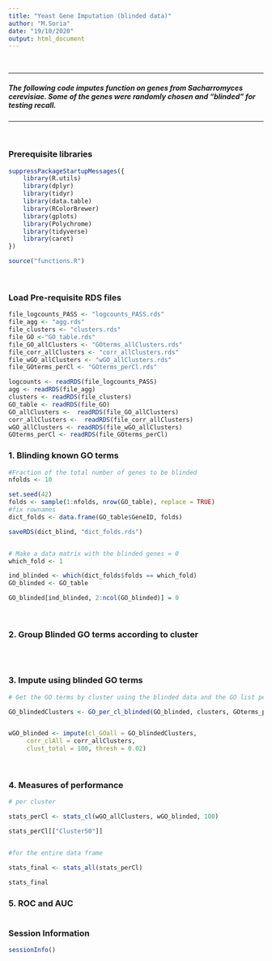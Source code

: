 ```yaml
---
title: "Yeast Gene Imputation (blinded data)"
author: "M.Soria"
date: "19/10/2020"
output: html_document
---
```

</br>

***

##### The following code imputes function on genes from Sacharromyces cerevisiae. Some of the genes were randomly chosen and "blinded" for testing recall.
***

</br>

### Prerequisite libraries
```r
suppressPackageStartupMessages({
    library(R.utils)
    library(dplyr)
    library(tidyr)
    library(data.table)
    library(RColorBrewer)
    library(gplots)
    library(Polychrome)
    library(tidyverse)
    library(caret)
})

source("functions.R")

```
</br>

### Load Pre-requisite RDS files 
```r
file_logcounts_PASS <- "logcounts_PASS.rds"
file_agg <- "agg.rds"
file_clusters <- "clusters.rds"
file_GO <-"GO_table.rds"
file_GO_allClusters <- "GOterms_allClusters.rds"
file_corr_allClusters <- "corr_allClusters.rds"
file_wGO_allClusters <- "wGO_allClusters.rds"
file_GOterms_perCl <- "GOterms_perCl.rds"

logcounts <- readRDS(file_logcounts_PASS)
agg <- readRDS(file_agg)
clusters <- readRDS(file_clusters)
GO_table <- readRDS(file_GO)
GO_allClusters <-  readRDS(file_GO_allClusters)
corr_allClusters <-  readRDS(file_corr_allClusters)
wGO_allClusters <- readRDS(file_wGO_allClusters)
GOterms_perCl <- readRDS(file_GOterms_perCl)
```

### 1. Blinding known GO terms

```r
#Fraction of the total number of genes to be blinded
nfolds <- 10

set.seed(42)
folds <- sample(1:nfolds, nrow(GO_table), replace = TRUE)
#fix rownames
dict_folds <- data.frame(GO_table$GeneID, folds)

saveRDS(dict_blind, "dict_folds.rds")


# Make a data matrix with the blinded genes = 0
which_fold <- 1

ind_blinded <- which(dict_folds$folds == which_fold)
GO_blinded <- GO_table

GO_blinded[ind_blinded, 2:ncol(GO_blinded)] = 0

```
</br>

### 2. Group Blinded GO terms according to cluster

```r



```
</br>


### 3. Impute using blinded GO terms 

```r

# Get the GO terms by cluster using the blinded data and the GO list per cluster

GO_blindedClusters <- GO_per_cl_blinded(GO_blinded, clusters, GOterms_perCl, 100)


wGO_blinded <- impute(cl_GOall = GO_blindedClusters, 
     corr_clAll = corr_allClusters,
     clust_total = 100, thresh = 0.02)


```
</br>

### 4. Measures of performance 

```r

# per cluster

stats_perCl <- stats_cl(wGO_allClusters, wGO_blinded, 100)

stats_perCl[["Cluster50"]]


#for the entire data frame

stats_final <- stats_all(stats_perCl)

stats_final

```

### 5. ROC and AUC 

```r


```


### Session Information 

```r
sessionInfo()
```
